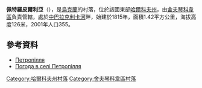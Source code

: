 {{coord|49|38|47|N|37|8|2|E|scale:100000_region:UA|display=title}}

'''佩特羅皮爾利亞'''（{{lang-uk|Петропілля}}），是[[烏克蘭|烏克蘭]]的村落，位於該國東部[[哈爾科夫州|哈爾科夫州]]，由[[舍夫琴科韋區|舍夫琴科韋區]]負責管轄，處於[[中巴拉克利卡河|中巴拉克利卡河]]畔，始建於1815年，面積1.42平方公里，海拔高度126米，2001年人口355。

==參考資料==
*[http://w1.c1.rada.gov.ua/pls/z7502/A005?rdat1=09.01.2009&rf7571=34247 Петропілля]{{dead link|date=2017年11月 |bot=InternetArchiveBot |fix-attempted=yes }}
* [http://weather.in.ua/ua/har'kovskaja/20286 Погода в селі Петропілля] {{Wayback|url=http://weather.in.ua/ua/har%27kovskaja/20286 |date=20210506212351 }}

{{DEFAULTSORT:Петропілля}}
[[Category:哈爾科夫州村落|Category:哈爾科夫州村落]]
[[Category:舍夫琴科韋區村落|Category:舍夫琴科韋區村落]]


{{Kharkiv-geo-stub}}